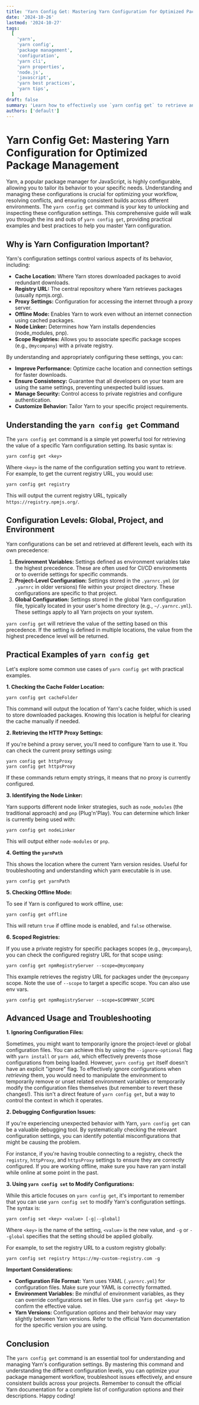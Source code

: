 ```yaml
---
title: 'Yarn Config Get: Mastering Yarn Configuration for Optimized Package Management'
date: '2024-10-26'
lastmod: '2024-10-27'
tags:
  [
    'yarn',
    'yarn config',
    'package management',
    'configuration',
    'yarn cli',
    'yarn properties',
    'node.js',
    'javascript',
    'yarn best practices',
    'yarn tips',
  ]
draft: false
summary: 'Learn how to effectively use `yarn config get` to retrieve and understand your Yarn configuration settings, optimize your package management, and troubleshoot common issues. This comprehensive guide covers global, project-specific, and environment-level configurations with practical examples.'
authors: ['default']
---
```


# Yarn Config Get: Mastering Yarn Configuration for Optimized Package Management

Yarn, a popular package manager for JavaScript, is highly configurable, allowing you to tailor its behavior to your specific needs. Understanding and managing these configurations is crucial for optimizing your workflow, resolving conflicts, and ensuring consistent builds across different environments. The `yarn config get` command is your key to unlocking and inspecting these configuration settings. This comprehensive guide will walk you through the ins and outs of `yarn config get`, providing practical examples and best practices to help you master Yarn configuration.

## Why is Yarn Configuration Important?

Yarn's configuration settings control various aspects of its behavior, including:

- **Cache Location:** Where Yarn stores downloaded packages to avoid redundant downloads.
- **Registry URL:** The central repository where Yarn retrieves packages (usually npmjs.org).
- **Proxy Settings:** Configuration for accessing the internet through a proxy server.
- **Offline Mode:** Enables Yarn to work even without an internet connection using cached packages.
- **Node Linker:** Determines how Yarn installs dependencies (node_modules, pnp).
- **Scope Registries:** Allows you to associate specific package scopes (e.g., `@mycompany`) with a private registry.

By understanding and appropriately configuring these settings, you can:

- **Improve Performance:** Optimize cache location and connection settings for faster downloads.
- **Ensure Consistency:** Guarantee that all developers on your team are using the same settings, preventing unexpected build issues.
- **Manage Security:** Control access to private registries and configure authentication.
- **Customize Behavior:** Tailor Yarn to your specific project requirements.

## Understanding the `yarn config get` Command

The `yarn config get` command is a simple yet powerful tool for retrieving the value of a specific Yarn configuration setting. Its basic syntax is:

```plaintext
yarn config get <key>
```

Where `<key>` is the name of the configuration setting you want to retrieve. For example, to get the current registry URL, you would use:

```plaintext
yarn config get registry
```

This will output the current registry URL, typically `https://registry.npmjs.org/`.

## Configuration Levels: Global, Project, and Environment

Yarn configurations can be set and retrieved at different levels, each with its own precedence:

1.  **Environment Variables:** Settings defined as environment variables take the highest precedence. These are often used for CI/CD environments or to override settings for specific commands.
2.  **Project-Level Configuration:** Settings stored in the `.yarnrc.yml` (or `.yarnrc` in older versions) file within your project directory. These configurations are specific to that project.
3.  **Global Configuration:** Settings stored in the global Yarn configuration file, typically located in your user's home directory (e.g., `~/.yarnrc.yml`). These settings apply to all Yarn projects on your system.

`yarn config get` will retrieve the value of the setting based on this precedence. If the setting is defined in multiple locations, the value from the highest precedence level will be returned.

## Practical Examples of `yarn config get`

Let's explore some common use cases of `yarn config get` with practical examples.

**1. Checking the Cache Folder Location:**

```plaintext
yarn config get cacheFolder
```

This command will output the location of Yarn's cache folder, which is used to store downloaded packages. Knowing this location is helpful for clearing the cache manually if needed.

**2. Retrieving the HTTP Proxy Settings:**

If you're behind a proxy server, you'll need to configure Yarn to use it. You can check the current proxy settings using:

```plaintext
yarn config get httpProxy
yarn config get httpsProxy
```

If these commands return empty strings, it means that no proxy is currently configured.

**3. Identifying the Node Linker:**

Yarn supports different node linker strategies, such as `node_modules` (the traditional approach) and `pnp` (Plug'n'Play). You can determine which linker is currently being used with:

```plaintext
yarn config get nodeLinker
```

This will output either `node-modules` or `pnp`.

**4. Getting the `yarnPath`**

This shows the location where the current Yarn version resides. Useful for troubleshooting and understanding which yarn executable is in use.

```plaintext
yarn config get yarnPath
```

**5. Checking Offline Mode:**

To see if Yarn is configured to work offline, use:

```plaintext
yarn config get offline
```

This will return `true` if offline mode is enabled, and `false` otherwise.

**6. Scoped Registries:**

If you use a private registry for specific packages scopes (e.g., `@mycompany`), you can check the configured registry URL for that scope using:

```plaintext
yarn config get npmRegistryServer --scope=@mycompany
```

This example retrieves the registry URL for packages under the `@mycompany` scope. Note the use of `--scope` to target a specific scope. You can also use env vars.

```plaintext
yarn config get npmRegistryServer --scope=$COMPANY_SCOPE
```

## Advanced Usage and Troubleshooting

**1. Ignoring Configuration Files:**

Sometimes, you might want to temporarily ignore the project-level or global configuration files. You can achieve this by using the `--ignore-optional` flag with `yarn install` or `yarn add`, which effectively prevents those configurations from being loaded. However, `yarn config get` itself doesn't have an explicit "ignore" flag. To effectively ignore configurations when _retrieving_ them, you would need to manipulate the environment to temporarily remove or unset related environment variables or temporarily modify the configuration files themselves (but remember to revert these changes!). This isn't a direct feature of `yarn config get`, but a way to control the context in which it operates.

**2. Debugging Configuration Issues:**

If you're experiencing unexpected behavior with Yarn, `yarn config get` can be a valuable debugging tool. By systematically checking the relevant configuration settings, you can identify potential misconfigurations that might be causing the problem.

For instance, if you're having trouble connecting to a registry, check the `registry`, `httpProxy`, and `httpsProxy` settings to ensure they are correctly configured. If you are working offline, make sure you have ran yarn install while online at some point in the past.

**3. Using `yarn config set` to Modify Configurations:**

While this article focuses on `yarn config get`, it's important to remember that you can use `yarn config set` to modify Yarn's configuration settings. The syntax is:

```plaintext
yarn config set <key> <value> [-g|--global]
```

Where `<key>` is the name of the setting, `<value>` is the new value, and `-g` or `--global` specifies that the setting should be applied globally.

For example, to set the registry URL to a custom registry globally:

```plaintext
yarn config set registry https://my-custom-registry.com -g
```

**Important Considerations:**

- **Configuration File Format:** Yarn uses YAML (`.yarnrc.yml`) for configuration files. Make sure your YAML is correctly formatted.
- **Environment Variables:** Be mindful of environment variables, as they can override configurations set in files. Use `yarn config get <key>` to confirm the effective value.
- **Yarn Versions:** Configuration options and their behavior may vary slightly between Yarn versions. Refer to the official Yarn documentation for the specific version you are using.

## Conclusion

The `yarn config get` command is an essential tool for understanding and managing Yarn's configuration settings. By mastering this command and understanding the different configuration levels, you can optimize your package management workflow, troubleshoot issues effectively, and ensure consistent builds across your projects. Remember to consult the official Yarn documentation for a complete list of configuration options and their descriptions. Happy coding!
